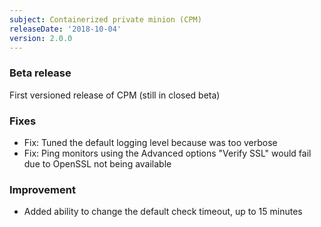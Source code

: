 ```yaml
---
subject: Containerized private minion (CPM)
releaseDate: '2018-10-04'
version: 2.0.0
---
```


### Beta release

First versioned release of CPM (still in closed beta)

### Fixes

* Fix: Tuned the default logging level because was too verbose
* Fix: Ping monitors using the Advanced options "Verify SSL" would fail due to OpenSSL not being available

### Improvement

* Added ability to change the default check timeout, up to 15 minutes
